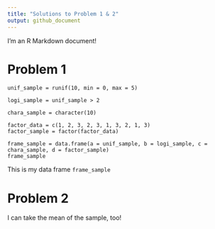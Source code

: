 ```yaml
---
title: "Solutions to Problem 1 & 2"
output: github_document
---
```


I'm an R Markdown document! 

# Problem 1

```Data
unif_sample = runif(10, min = 0, max = 5)

logi_sample = unif_sample > 2

chara_sample = character(10)

factor_data = c(1, 2, 3, 2, 3, 1, 3, 2, 1, 3)
factor_sample = factor(factor_data)

frame_sample = data.frame(a = unif_sample, b = logi_sample, c = chara_sample, d = factor_sample)
frame_sample
```
 This is my data frame `frame_sample`


# Problem 2

I can take the mean of the sample, too!
